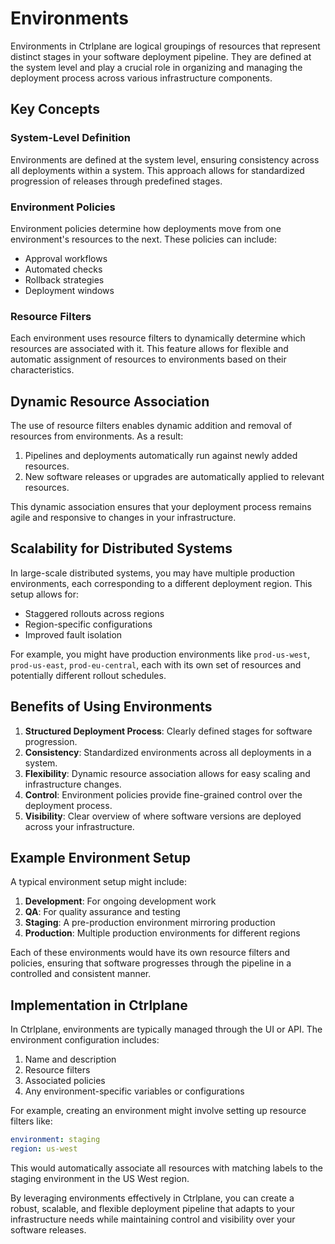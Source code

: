# Environments

Environments in Ctrlplane are logical groupings of resources that represent
distinct stages in your software deployment pipeline. They are defined at the
system level and play a crucial role in organizing and managing the deployment
process across various infrastructure components.


<div className="flex justify-center pt-4">
  <Youtube videoId="oe3OhfjlLSk" />
</div>

## Key Concepts

### System-Level Definition

Environments are defined at the system level, ensuring consistency across all
deployments within a system. This approach allows for standardized progression
of releases through predefined stages.

### Environment Policies

Environment policies determine how deployments move from one environment's
resources to the next. These policies can include:

- Approval workflows
- Automated checks
- Rollback strategies
- Deployment windows

### Resource Filters

Each environment uses resource filters to dynamically determine which resources are
associated with it. This feature allows for flexible and automatic assignment of
resources to environments based on their characteristics.

## Dynamic Resource Association

The use of resource filters enables dynamic addition and removal of resources from
environments. As a result:

1. Pipelines and deployments automatically run against newly added resources.
2. New software releases or upgrades are automatically applied to relevant
   resources.

This dynamic association ensures that your deployment process remains agile and
responsive to changes in your infrastructure.

## Scalability for Distributed Systems

In large-scale distributed systems, you may have multiple production
environments, each corresponding to a different deployment region. This setup
allows for:

- Staggered rollouts across regions
- Region-specific configurations
- Improved fault isolation

For example, you might have production environments like `prod-us-west`,
`prod-us-east`, `prod-eu-central`, each with its own set of resources and
potentially different rollout schedules.

## Benefits of Using Environments

1. **Structured Deployment Process**: Clearly defined stages for software
   progression.
2. **Consistency**: Standardized environments across all deployments in a
   system.
3. **Flexibility**: Dynamic resource association allows for easy scaling and
   infrastructure changes.
4. **Control**: Environment policies provide fine-grained control over the
   deployment process.
5. **Visibility**: Clear overview of where software versions are deployed across
   your infrastructure.

## Example Environment Setup

A typical environment setup might include:

1. **Development**: For ongoing development work
2. **QA**: For quality assurance and testing
3. **Staging**: A pre-production environment mirroring production
4. **Production**: Multiple production environments for different regions

Each of these environments would have its own resource filters and policies,
ensuring that software progresses through the pipeline in a controlled and
consistent manner.

## Implementation in Ctrlplane

In Ctrlplane, environments are typically managed through the UI or API. The
environment configuration includes:

1. Name and description
2. Resource filters
3. Associated policies
4. Any environment-specific variables or configurations

For example, creating an environment might involve setting up resource filters
like:

```yaml
environment: staging
region: us-west
```

This would automatically associate all resources with matching labels to the
staging environment in the US West region.

By leveraging environments effectively in Ctrlplane, you can create a robust,
scalable, and flexible deployment pipeline that adapts to your infrastructure
needs while maintaining control and visibility over your software releases.
